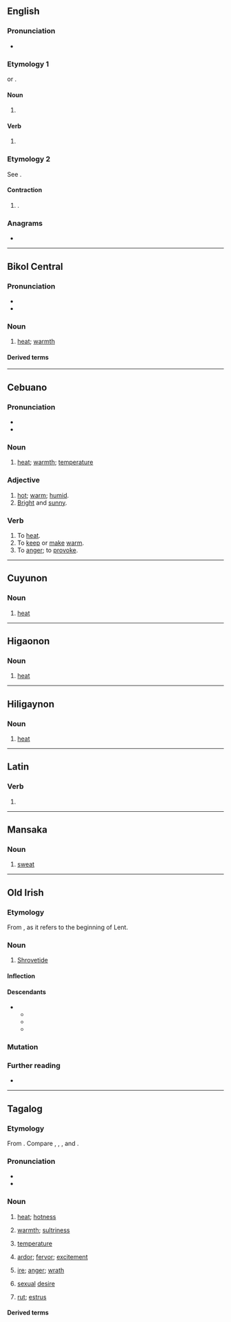 {{also|innit}}
==English==

===Pronunciation===
* {{audio|en|en-uk-init.ogg|Audio (UK)}}

===Etymology 1===
{{clipping|en|initialize}} or {{m|en|initialization}}.

====Noun====
{{en-noun}}

# {{lb|en|computing}} {{clipping of|en|initialization}}
#: {{ux|en|After the sixth successive system '''init''' he had to concede that the database was corrupt.}}

====Verb====
{{en-verb}}

# {{lb|en|computing}} {{clipping of|en|initialize}}
#: {{ux|en|It actually only requires a few bytes to be zeroised to '''init''' the drive.}}

===Etymology 2===
See {{m|en|innit}}.

====Contraction====
{{en-contraction}}

# {{alt form|en|innit}}.

===Anagrams===
* {{anagrams|en|a=iint|Inti|inti}}

----

==Bikol Central==

===Pronunciation===
* {{hyph|bcl|i|nit}}
* {{bcl-IPA}}

===Noun===
{{head|bcl|noun}}

# [[heat]]; [[warmth]]

====Derived terms====
{{der3|bcl|mainiton|mainit|mag-init|initon|tig-init}}

----

==Cebuano==

===Pronunciation===
* {{hyph|ceb|i|nit}}
* {{ceb-IPA}}

===Noun===
{{ceb-noun}}

# [[heat]]; [[warmth]]; [[temperature]]

===Adjective===
{{ceb-adj}}

# [[hot]]; [[warm]]; [[humid]].
# [[bright|Bright]] and [[sunny]].

===Verb===
{{ceb-verb}}

# To [[heat]].
# To [[keep]] or [[make]] [[warm]].
# To [[anger]]; to [[provoke]].

----

==Cuyunon==

===Noun===
{{head|cyo|noun}}

# [[heat]]

----

==Higaonon==

===Noun===
{{head|mba|noun}}

# [[heat]]

----

==Hiligaynon==

===Noun===
{{head|hil|noun}}

# [[heat]]

----

==Latin==

===Verb===
{{la-verb-form|init}}

# {{inflection of|la|ineō||3|s|pres|actv|indc}}

----

==Mansaka==

===Noun===
{{head|msk|noun}}

# [[sweat]]

----

==Old Irish==

===Etymology===
From {{bor|sga|la|initium|t=beginning}}, as it refers to the beginning of Lent.

===Noun===
{{sga-noun|f|inite}}

# [[Shrovetide]]

====Inflection====
{{sga-decl-ih|init|acc_sg=init|n=s}}

====Descendants====
* {{desc|mga|init}}
** {{desc|ga|Inid}}
** {{desc|gd|Inid}}
** {{desc|gv|Ynnyd}}

===Mutation===
{{sga-mutation|i|nit}}

===Further reading===
* {{R:DIL|28751}}

----

==Tagalog==

===Etymology===
From {{inh|tl|poz-pro|*qinit}}. Compare {{cog|bcl|init}}, {{cog|ceb|init}}, {{cog|cyo|init}}, and {{cog|hil|init}}.

===Pronunciation===
* {{hyph|tl|i|nit}}
* {{tl-IPA}}

===Noun===
{{tl-noun}}

# [[heat]]; [[hotness]]
#: {{syn|tl|kainitan}}
#: {{ux|tl|Natuyo sa '''init''' ng apoy ang mga basa kong kamay.|My wet hands got dry from the '''heat''' of the fire.}}
# [[warmth]]; [[sultriness]] {{gl|of weather}}
#: {{syn|tl|banas|alisis|alinsangan}}
# [[temperature]]
#: {{syn|tl|temperatura|kaintan}}
# {{lb|tl|figurative}} [[ardor]]; [[fervor]]; [[excitement]]
#: {{syn|tl|sigla|kasiglahan}}
# {{lb|tl|figurative}} [[ire]]; [[anger]]; [[wrath]]
#: {{syn|tl|galit|ngitngit|poot}}
# {{lb|tl|by extension}} [[sexual]] [[desire]]
#: {{syn|tl|libog|kaibugan}}
# {{lb|tl|by extension}} [[rut]]; [[estrus]] {{gl|in animals}}
#: {{syn|tl|kandi|pangangandi|landi|paglalandi}}

====Derived terms====
{{der3|tl|kainitan|magpainit|painitin|magkainitan|magpainit|mainit|initin|initan|mainit ang ulo|mapag-initan|napakainit|pampainit|tag-init|uminit|walang-init|init ng ulo|uminit ang ulo|kaintan|initbiling|initbulog|initbutod|initdagitban|initdanumsigwasan|initkapnayan|initsigan|initsipat|initsukat|initsukatan|initsupil}}

{{topics|tl|Energy}}